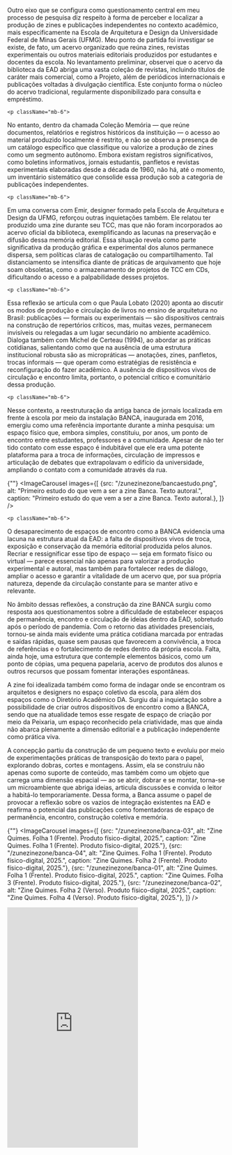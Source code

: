 
<div className="space-y-8">
  <div className="prose prose-lg max-w-none">
    <p className="mb-6">
Outro eixo que se configura como questionamento central em meu processo de pesquisa diz respeito à forma de perceber e localizar a produção de zines e publicações independentes no contexto acadêmico, mais especificamente na Escola de Arquitetura e Design da Universidade Federal de Minas Gerais (UFMG). Meu ponto de partida foi investigar se existe, de fato, um acervo organizado que reúna zines, revistas experimentais ou outros materiais editoriais produzidos por estudantes e docentes da escola. No levantamento preliminar, observei que o acervo da biblioteca da EAD abriga uma vasta coleção de revistas, incluindo títulos de caráter mais comercial, como a Projeto, além de periódicos internacionais e publicações voltadas à divulgação científica. Este conjunto forma o núcleo do acervo tradicional, regularmente disponibilizado para consulta e empréstimo.
</p>

    <p className="mb-6">
No entanto, dentro da chamada Coleção Memória — que reúne documentos, relatórios e registros históricos da instituição — o acesso ao material produzido localmente é restrito, e não se observa a presença de um catálogo específico que classifique ou valorize a produção de zines como um segmento autônomo. Embora existam registros significativos, como boletins informativos, jornais estudantis, panfletos e revistas experimentais elaboradas desde a década de 1960, não há, até o momento, um inventário sistemático que consolide essa produção sob a categoria de publicações independentes.
</p>

    <p className="mb-6">
Em uma conversa com Emir, designer formado pela Escola de Arquitetura e Design da UFMG, reforçou outras inquietações também. Ele relatou ter produzido uma zine durante seu TCC, mas que não foram incorporados ao acervo oficial da biblioteca, exemplificando as lacunas na preservação e difusão dessa memória editorial. Essa situação revela como parte significativa da produção gráfica e experimental dos alunos permanece dispersa, sem políticas claras de catalogação ou compartilhamento. Tal distanciamento se intensifica diante de práticas de arquivamento que hoje soam obsoletas, como o armazenamento de projetos de TCC em CDs, dificultando o acesso e a palpabilidade desses projetos.
</p>

    <p className="mb-6">
Essa reflexão se articula com o que Paula Lobato (2020) aponta ao discutir os modos de produção e circulação de livros no ensino de arquitetura no Brasil: publicações — formais ou experimentais — são dispositivos centrais na construção de repertórios críticos, mas, muitas vezes, permanecem invisíveis ou relegadas a um lugar secundário no ambiente acadêmico. Dialoga também com Michel de Certeau (1994), ao abordar as práticas cotidianas, salientando como que na ausência de uma estrutura institucional robusta são as micropráticas — anotações, zines, panfletos, trocas informais — que operam como estratégias de resistência e reconfiguração do fazer acadêmico. A ausência de dispositivos vivos de circulação e encontro limita, portanto, o potencial crítico e comunitário dessa produção.
</p>

    <p className="mb-6">
Nesse contexto, a reestruturação da antiga banca de jornais localizada em frente à escola por meio da instalação BANCA, inaugurada em 2016, emergiu como uma referência importante durante a minha pesquisa: um espaço físico que, embora simples, constituiu, por anos, um ponto de encontro entre estudantes, professores e a comunidade. Apesar de não ter tido contato com esse espaço é indubitável que ele era uma potente plataforma para a troca de informações, circulação de impressos e articulação de debates que extrapolavam o edifício da universidade, ampliando o contato com a comunidade através da rua. 
</p>
  </div>


 {""}
  <ImageCarousel
    images={[
        {src: "/zunezinezone/bancaestudo.png", alt: "Primeiro estudo do que vem a ser a zine Banca. Texto autoral.", caption: "Primeiro estudo do que vem a ser a zine Banca. Texto autoral.},
    ]}
  />


</div>


<div className="space-y-8">
  <div className="prose prose-lg max-w-none">

    <p className="mb-6">
O desaparecimento de espaços de encontro como a BANCA evidencia uma lacuna na estrutura atual da EAD: a falta de dispositivos vivos de troca, exposição e conservação da memória editorial produzida pelos alunos. Recriar e ressignificar esse tipo de espaço — seja em formato físico ou virtual — parece essencial não apenas para valorizar a produção experimental e autoral, mas também para fortalecer redes de diálogo, ampliar o acesso e garantir a vitalidade de um acervo que, por sua própria natureza, depende da circulação constante para se manter ativo e relevante.
</p>  

<p className="mb-6">
No âmbito dessas reflexões, a construção da zine BANCA surgiu como resposta aos questionamentos sobre a dificuldade de estabelecer espaços de permanência, encontro e circulação de ideias dentro da EAD, sobretudo após o período de pandemia. Com o retorno das atividades presenciais, tornou-se ainda mais evidente uma prática cotidiana marcada por entradas e saídas rápidas, quase sem pausas que favorecem a convivência, a troca de referências e o fortalecimento de redes dentro da própria escola. Falta, ainda hoje, uma estrutura que contemple elementos básicos, como um ponto de cópias, uma pequena papelaria, acervo de produtos dos alunos e outros recursos que possam fomentar interações espontâneas.
</p>

<p className="mb-6">
A zine foi idealizada também como forma de indagar onde se encontram os arquitetos e designers no espaço coletivo da escola, para além dos espaços como o Diretório Acadêmico DA. Surgiu daí a inquietação sobre a possibilidade de criar outros dispositivos de encontro como a BANCA, sendo que na atualidade temos esse resgate de espaço de criação por meio da Peixaria, um espaço reconhecido pela criatividade, mas que ainda não abarca plenamente a dimensão editorial e a publicação independente como prática viva.
</p>

<p className="mb-6">
A concepção partiu da construção de um pequeno texto e evoluiu por meio de experimentações práticas de transposição do texto para o papel, explorando dobras, cortes e montagens. Assim, ela se construiu não apenas como suporte de conteúdo, mas também como um objeto que carrega uma dimensão espacial — ao se abrir, dobrar e se montar, torna-se um microambiente que abriga ideias, articula discussões e convida o leitor a habitá-lo temporariamente. Dessa forma, a Banca assume o papel de provocar a reflexão sobre os vazios de integração existentes na EAD e reafirma o potencial das publicações como fomentadoras de espaço de permanência, encontro, construção coletiva e memória.
</p>
</div>

 {""}
  <ImageCarousel
    images={[
        {src: "/zunezinezone/banca-03", alt: "Zine Quimes. Folha 1 (Frente). Produto físico-digital, 2025.", caption: "Zine Quimes. Folha 1 (Frente). Produto físico-digital, 2025."},
        {src: "/zunezinezone/banca-04", alt: "Zine Quimes. Folha 1 (Frente). Produto físico-digital, 2025.", caption: "Zine Quimes. Folha 2 (Frente). Produto físico-digital, 2025."},
        {src: "/zunezinezone/banca-01", alt: "Zine Quimes. Folha 1 (Frente). Produto físico-digital, 2025.", caption: "Zine Quimes. Folha 3 (Frente). Produto físico-digital, 2025."},
        {src: "/zunezinezone/banca-02", alt: "Zine Quimes. Folha 2 (Verso). Produto físico-digital, 2025.", caption: "Zine Quimes. Folha 4 (Verso). Produto físico-digital, 2025."},
    ]}
  />

  <iframe className="w-full" height="550" src="https://www.youtube.com/embed/BZcT-AXwPtg?si=HD2R_wiG-fhtBeWo" title="YouTube video player" frameborder="0" allow="accelerometer; autoplay; clipboard-write; encrypted-media; gyroscope; picture-in-picture; web-share" referrerpolicy="strict-origin-when-cross-origin" allowfullscreen></iframe>

</div>

